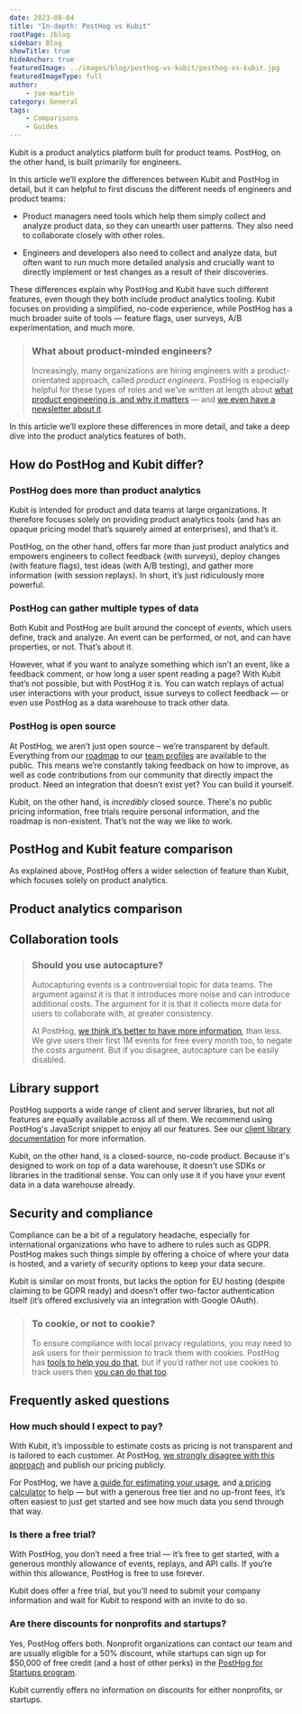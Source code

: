```yaml
---
date: 2023-08-04
title: "In-depth: PostHog vs Kubit"
rootPage: /blog
sidebar: Blog
showTitle: true
hideAnchor: true
featuredImage: ../images/blog/posthog-vs-kubit/posthog-vs-kubit.jpg
featuredImageType: full
author:
    - joe-martin
category: General
tags:
    - Comparisons
    - Guides
---
```



Kubit is a product analytics platform built for product teams. PostHog, on the other hand, is built primarily for engineers. 

In this article we’ll explore the differences between Kubit and PostHog in detail, but it can helpful to first discuss the different needs of engineers and product teams:  

- Product managers need tools which help them simply collect and analyze product data, so they can unearth user patterns. They also need to collaborate closely with other roles.
 
- Engineers and developers also need to collect and analyze data, but often want to run much more detailed analysis and crucially want to directly implement or test changes as a result of their discoveries.

These differences explain why PostHog and Kubit have such different features, even though they both include product analytics tooling. Kubit focuses on providing a simplified, no-code experience, while PostHog has a much broader suite of tools — feature flags, user surveys, A/B experimentation, and much more. 

> ### What about product-minded engineers?
>
> Increasingly, many organizations are hiring engineers with a product-orientated approach, called _product engineers_. PostHog is especially helpful for these types of roles and we’ve written at length about [what product engineering is, and why it matters](/blog/what-is-a-product-engineer) — and [we even have a newsletter about it](/newsletter).

In this article we’ll explore these differences in more detail, and take a deep dive into the product analytics features of both. 

## How do PostHog and Kubit differ?

### PostHog does more than product analytics
Kubit is intended for product and data teams at large organizations. It therefore focuses solely on providing product analytics tools (and has an opaque pricing model that’s squarely aimed at enterprises), and that’s it.

PostHog, on the other hand, offers far more than just product analytics and empowers engineers to collect feedback (with surveys), deploy changes (with feature flags), test ideas (with A/B testing), and gather more information (with session replays). In short, it’s just ridiculously more powerful. 

### PostHog can gather multiple types of data
Both Kubit and PostHog are built around the concept of _events_, which users define, track and analyze. An event can be performed, or not, and can have properties, or not. That’s about it. 

However, what if you want to analyze something which isn’t an event, like a feedback comment, or how long a user spent reading a page? With Kubit that’s not possible, but with PostHog it is. You can watch replays of actual user interactions with your product, issue surveys to collect feedback — or even use PostHog as a data warehouse to track other data. 

### PostHog is open source 
At PostHog, we aren’t just open source – we’re transparent by default. Everything from our [roadmap](/roadmap) to our [team profiles](/team) are available to the public. This means we’re constantly taking feedback on how to improve, as well as code contributions from our community that directly impact the product. Need an integration that doesn’t exist yet? You can build it yourself. 

Kubit, on the other hand, is _incredibly_ closed source. There's no public pricing information, free trials require personal information, and the roadmap is non-existent. That’s not the way we like to work.  

## PostHog and Kubit feature comparison
As explained above, PostHog offers a wider selection of feature than Kubit, which focuses solely on product analytics.

<ComparisonTable column1="Kubit" column2="PostHog">
  <ComparisonRow column1={true} column2={true} feature="Product analytics" description="Track events and conversion; analyze user behavior" />
  <ComparisonRow column1={false} column2={true} feature="Session replays" description="Watch real users use your product; diagnose bugs" />
  <ComparisonRow column1={false} column2={true} feature="Feature flags" description="Roll out features safely; toggle features for cohorts or individuals" />
  <ComparisonRow column1={false} column2={true} feature="User surveys" description="Ask users for qualitative feedback and gather responses" />
  <ComparisonRow column1={false} column2={true} feature="Experiments" description="Test changes and analyze impact" />
  <ComparisonRow column1={false} column2={true} feature="Heatmaps" description="Track where users click" />
  <ComparisonRow column1={false} column2={true} feature="Event pipelines" description="Push and pull data to enrich customer profiles" />
  <ComparisonRow column1={false} column2={true} feature="Open source" description="Build your own apps and contribute code" />
</ComparisonTable>

## Product analytics comparison

<ComparisonTable column1="Kubit" column2="PostHog">
  <ComparisonRow column1={true} column2={true} feature="Funnel analysis" description="Track users through a sequence of events" />
  <ComparisonRow column1={true} column2={true} feature="Path analysis" description="Chart how users get from A to B" />
  <ComparisonRow column1={true} column2={true} feature="Retention analysis" description="Visualize which users stay, for how long" />
  <ComparisonRow column1={false} column2={true} feature="Lifecycle analysis" description="Understand who is dormant, churning, and thriving" />
  <ComparisonRow column1={false} column2={true} feature="Correlation analysis" description="Identify predictors and shared commonalities" />
  <ComparisonRow column1={true} column2={true} feature="Dashboards" description="Save insights into a shared workspace" />
  <ComparisonRow column1={true} column2={true} feature="Formulas" description="Calculate unique insights, with math" />
  <ComparisonRow column1={false} column2={true} feature="SQL access" description="Use code to directly query the data" />
  <ComparisonRow column1={false} column2={true} feature="Group analytics" description="Gather individual users into larger organizations" />
  <ComparisonRow column1={true} column2={false} feature="Predictive analytics" description="Extrapolate from now, into the future" />
</ComparisonTable>

## Collaboration tools 

<ComparisonTable column1="Kubit" column2="PostHog">
  <ComparisonRow column1={true} column2={true} feature="User permissions" description="Control user roles and levels of access" />
  <ComparisonRow column1={true} column2={true} feature="Notebooks" description="A built-in scratch pad for making notes, and more" />
  <ComparisonRow column1={true} column2={true} feature="Public insights" description="Make insights available without login" />
  <ComparisonRow column1={false} column2={true} feature="Public dashboards" description="Make dashboards available without login" />
  <ComparisonRow column1={true} column2={true} feature="Export dashboards" description="Export dashboards as reports" />
  <ComparisonRow column1={false} column2={true} feature="Dashboard subscriptions" description="Receive regular alerts about new data" />
  <ComparisonRow column1={false} column2={true} feature="Embeddable dashboards" description="Embed dashboards in other pages" />
  <ComparisonRow column1={false} column2={true} feature="Slack integration" description="Receive notifications about new data" />
  <ComparisonRow column1={false} column2={true} feature="Discord integration" description="Receive notifications about new data" />
  <ComparisonRow column1={false} column2={true} feature="MS Teams integration" description="Receive notifications about new data" />
  <ComparisonRow column1={true} column2={true} feature="Data management suite" description="Categorize and define a list of events and properties" />
</ComparisonTable>

> ### Should you use autocapture?
> 
> Autocapturing events is a controversial topic for data teams. The argument against it is that it introduces more noise and can introduce additional costs. The argument for it is that it collects more data for users to collaborate with, at greater consistency. 
>
> At PostHog, [we think it’s better to have more information](/blog/is-autocapture-still-bad), than less. We give users their first 1M events for free every month too, to negate the costs argument. But if you disagree, autocapture can be easily disabled. 

## Library support
PostHog supports a wide range of client and server libraries, but not all features are equally available across all of them. We recommend using PostHog's JavaScript snippet to enjoy all our features. See our [client library documentation](/docs/getting-started/install?tab=snippet) for more information.

Kubit, on the other hand, is a closed-source, no-code product. Because it's designed to work on top of a data warehouse, it doesn't use SDKs or libraries in the traditional sense. You can only use it if you have your event data in a data warehouse already.

<ComparisonTable column1="Kubit" column2="PostHog">
  <ComparisonRow column1={false} column2={true} feature="JavaScript" />
  <ComparisonRow column1={false} column2={true} feature="React Native" />
  <ComparisonRow column1={false} column2={true} feature="React" />
  <ComparisonRow column1={false} column2={true} feature="Flutter" />
  <ComparisonRow column1={false} column2={true} feature="iOS" />
  <ComparisonRow column1={false} column2={true} feature="Android" />
  <ComparisonRow column1={false} column2={true} feature="Ruby" />
</ComparisonTable>


## Security and compliance

Compliance can be a bit of a regulatory headache, especially for international organizations who have to adhere to rules such as GDPR. PostHog makes such things simple by offering a choice of where your data is hosted, and a variety of security options to keep your data secure. 

Kubit is similar on most fronts, but lacks the option for EU hosting (despite claiming to be GDPR ready) and doesn’t offer two-factor authentication itself (it’s offered exclusively via an integration with Google OAuth).

<ComparisonTable column1="Kubit" column2="PostHog">
  <ComparisonRow column1={true} column2={true} feature="GDPR ready" />
  <ComparisonRow column1={false} column2={true} feature="Data anonymization" />
  <ComparisonRow column1={false} column2={true} feature="Cookie-less tracking option" />
  <ComparisonRow column1={true} column2={true} feature="SOC 2 certified" />
  <ComparisonRow column1={true} column2={true} feature="SAML/SSO available" />
  <ComparisonRow column1={false} column2={true} feature="2FA available" />
</ComparisonTable>

> ### To cookie, or not to cookie?
> To ensure compliance with local privacy regulations, you may need to ask users for their permission to track them with cookies. PostHog has [tools to help you do that](/tutorials/react-cookie-banner), but if you’d rather not use cookies to track users then [you can do that too](/tutorials/cookieless-tracking). 

## Frequently asked questions

### How much should I expect to pay?

With Kubit, it’s impossible to estimate costs as pricing is not transparent and is tailored to each customer. At PostHog, [we strongly disagree with this approach](/blog/transparent-enterprise-pricing) and publish our pricing publicly.

For PostHog, we have [a guide for estimating your usage](/docs/billing/estimating-usage-costs), and [a pricing calculator](/pricing) to help — but with a generous free tier and no up-front fees, it’s often easiest to just get started and see how much data you send through that way. 

### Is there a free trial?

With PostHog, you don’t need a free trial — it’s free to get started, with a generous monthly allowance of events, replays, and API calls. If you’re within this allowance, PostHog is free to use forever. 

Kubit does offer a free trial, but you’ll need to submit your company information and wait for Kubit to respond with an invite to do so. 

### Are there discounts for nonprofits and startups?

Yes, PostHog offers both. Nonprofit organizations can contact our team and are usually eligible for a 50% discount, while startups can sign up for $50,000 of free credit (and a host of other perks) in the [PostHog for Startups program](/startups). 

Kubit currently offers no information on discounts for either nonprofits, or startups. 

<ArrayCTA/>
